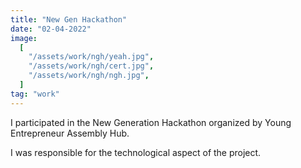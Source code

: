 ```yaml
---
title: "New Gen Hackathon"
date: "02-04-2022"
image:
  [
    "/assets/work/ngh/yeah.jpg",
    "/assets/work/ngh/cert.jpg",
    "/assets/work/ngh/ngh.jpg",
  ]
tag: "work"
---
```


I participated in the New Generation Hackathon organized by Young Entrepreneur Assembly Hub.

I was responsible for the technological aspect of the project.
